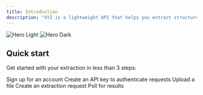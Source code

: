 ```yaml
---
title: Introduction
description: "XYZ is a lightweight API that helps you extract structured data from unstructured files."
---
```


<img
  className="block dark:hidden"
  src="/images/hero-light.svg"
  alt="Hero Light"
/>
<img
  className="hidden dark:block"
  src="/images/hero-dark.svg"
  alt="Hero Dark"
/>

## Quick start

Get started with your extraction in less than 3 steps:

<CardGroup cols={2}>
  <Card title="Sign up" icon="user" href="https://mintlify.com/docs/quickstart">
    Sign up for an account
  </Card>
  <Card
    title="Create an API key"
    icon="key"
    href="https://mintlify.com/docs/development"
  >
    Create an API key to authenticate requests
  </Card>
  <Card
    title="Upload a file"
    icon="file"
    href="https://mintlify.com/docs/development"
  >
    Upload a file
  </Card>
  <Card
    title="Extract data"
    icon="brackets-curly"
    href="https://mintlify.com/docs/development"
  >
    Create an extraction request
  </Card>
  <Card
    title="Get results"
    icon="database"
    href="https://mintlify.com/docs/development"
  >
    Poll for results
  </Card>
</CardGroup>
